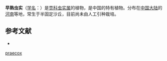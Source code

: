 {{Speciesbox
| name = 早熟虫实
| status = 
| status_system = 
| image =
| genus = Corispermum
| species = praecox
| authority = Tsien et C. G. Ma
}}

'''早熟虫实'''（[[学名|学名]]：{{lang|la|''Corispermum praecox''}}）是[[苋科|苋科]][[虫实属|虫实属]]的植物，是中国的特有植物。分布在[[中国大陆|中国大陆]]的[[河南|河南]]等地，常生于半固定沙丘，目前尚未由人工引种栽培。

== 参考文献 ==
<div class="references-small">
* {{cite web| url =http://www.bioinfo.cn/db05/KmzwSpecies.php?action=view&id=3209| title =早熟虫实| work =《中国高等植物数据库全库》| publisher =中国科学院微生物研究所| author =昆明植物研究所| accessdate =2009-02-24| deadurl =yes| archiveurl =https://web.archive.org/web/20160305090914/http://www.bioinfo.cn/db05/KmzwSpecies.php?action=view&id=3209| archivedate =2016-03-05}}
</div>
{{Taxonbar|from=Q11087041}}

{{DEFAULTSORT:Corispermum praecox}}
[[Category:虫实属|praecox]]


{{Amaranthaceae-stub}}